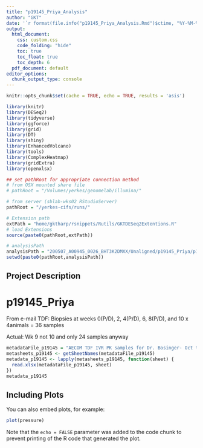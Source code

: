 ```yaml
---
title: "p19145_Priya_Analysis"
author: "GKT"
date: '`r format(file.info("p19145_Priya_Analysis.Rmd")$ctime, "%Y-%M-%d")`'
output:
  html_document:
    css: custom.css
    code_folding: "hide"
    toc: true
    toc_float: true
    toc_depth: 6
  pdf_document: default
editor_options: 
  chunk_output_type: console
---
```


```r
knitr::opts_chunk$set(cache = TRUE, echo = TRUE, results = 'asis')

library(knitr)
library(DESeq2)
library(tidyverse)
library(ggforce)
library(grid)
library(DT)
library(shiny)
library(EnhancedVolcano)
library(tools)
library(ComplexHeatmap)
library(gridExtra)
library(openxlsx)

## set pathRoot for appropriate connection method
# from OSX mounted share file
# pathRoot = "/Volumes/yerkes/genomelab/illumina/"

# from server (sblab-wks02 RStudioServer)
pathRoot = "/yerkes-cifs/runs/"

# Extension path
extPath = "home/gktharp/rsnippets/Rutils/GKTDESeq2Extentions.R"
# load Extensions
source(paste0(pathRoot,extPath))

# analysisPath
analysisPath = "200507_A00945_0026_BHT3K2DMXX/Unaligned/p19145_Priya/p19145_Priya_Analysis"
setwd(paste0(pathRoot,analysisPath))

```

## Project Description

# p19145_Priya

From e-mail
TDF: Biopsies at weeks   0(P/D),  2,  4(P/D),  6,  8(P/D), and 10  x  4animals = 36 samples

Actual: Wk 9 not 10 and only 24 samples anyway


```r

metadataFile_p19145 = "AECOM TDF IVR PK samples for Dr. Bosinger- Oct to Dec 2019.xlsx"
metasheets_p19145 <- getSheetNames(metadataFile_p19145)
metadata_p19145 <- lapply(metasheets_p19145, function(sheet) {
  read.xlsx(metadataFile_p19145, sheet)
})
metadata_p19145

```

## Including Plots

You can also embed plots, for example:

```r
plot(pressure)
```

Note that the `echo = FALSE` parameter was added to the code chunk to prevent printing of the R code that generated the plot.
